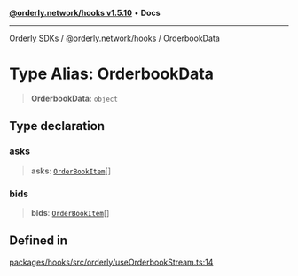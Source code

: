 [**@orderly.network/hooks v1.5.10**](/sdks/tech-doc/@orderly.network/hooks/README) • **Docs**

***

[Orderly SDKs](/sdks/tech-doc/packages) / [@orderly.network/hooks](/sdks/tech-doc/@orderly.network/hooks/README) / OrderbookData

# Type Alias: OrderbookData

> **OrderbookData**: `object`

## Type declaration

### asks

> **asks**: [`OrderBookItem`](/sdks/tech-doc/@orderly.network/hooks/type-aliases/OrderBookItem)[]

### bids

> **bids**: [`OrderBookItem`](/sdks/tech-doc/@orderly.network/hooks/type-aliases/OrderBookItem)[]

## Defined in

[packages/hooks/src/orderly/useOrderbookStream.ts:14](https://github.com/OrderlyNetwork/js-sdk/blob/554ae704783e3b83c40bb234a899e8f02987d9b6/packages/hooks/src/orderly/useOrderbookStream.ts#L14)
